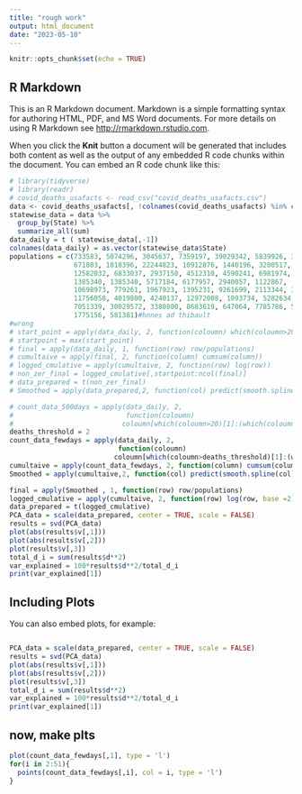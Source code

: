 ```yaml
---
title: "rough work"
output: html_document
date: "2023-05-10"
---
```


```r
knitr::opts_chunk$set(echo = TRUE)
```

## R Markdown

This is an R Markdown document. Markdown is a simple formatting syntax for authoring HTML, PDF, and MS Word documents. For more details on using R Markdown see <http://rmarkdown.rstudio.com>.

When you click the **Knit** button a document will be generated that includes both content as well as the output of any embedded R code chunks within the document. You can embed an R code chunk like this:

```r
# library(tidyverse)
# library(readr)
# covid_deaths_usafacts <- read_csv("covid_deaths_usafacts.csv")
data <- covid_deaths_usafacts[, !colnames(covid_deaths_usafacts) %in% c("countyFIPS", "County Name", "StateFIPS")]
statewise_data = data %>% 
  group_by(State) %>% 
  summarize_all(sum)
data_daily = t ( statewise_data[,-1])
colnames(data_daily) = as.vector(statewise_data$State)
populations = c(733583, 5074296, 3045637, 7359197, 39029342, 5839926, 3626205,
                671803, 1018396, 22244823, 10912876, 1440196, 3200517, 1939033,
                12582032, 6833037, 2937150, 4512310, 4590241, 6981974, 6164660, 
                1385340, 1385340, 5717184, 6177957, 2940057, 1122867, 
                10698973, 779261, 1967923, 1395231, 9261699, 2113344, 3177772 ,19677151, 
                11756058, 4019800, 4240137, 12972008, 1093734, 5282634, 909824, 
                7051339, 30029572, 3380800, 8683619, 647064, 7785786, 5892539,
                1775156, 581381)#hnnes ad thibault
#wrong
# start_point = apply(data_daily, 2, function(coloumn) which(coloumn>20)[1])
# startpoint = max(start_point)
# final = apply(data_daily, 1, function(row) row/populations)
# cumultaive = apply(final, 2, function(column) cumsum(column))
# logged_cmulative = apply(cumultaive, 2, function(row) log(row))
# non_zer_final = logged_cmulative[,startpoint:ncol(final)]
# data_prepared = t(non_zer_final)
# Smoothed = apply(data_prepared,2, function(col) predict(smooth.spline(col))$y )

# count_data_500days = apply(data_daily, 2,
#                            function(coloumn)
#                           coloumn[which(coloumn>20)[1]:(which(coloumn>20)[1] + 300) )
deaths_threshold = 2
count_data_fewdays = apply(data_daily, 2,
                           function(coloumn)
                          coloumn[which(coloumn>deaths_threshold)[1]:(which(coloumn>deaths_threshold)[1] + 60)] )
cumultaive = apply(count_data_fewdays, 2, function(column) cumsum(column))
Smoothed = apply(cumultaive,2, function(col) predict(smooth.spline(col))$y )

final = apply(Smoothed , 1, function(row) row/populations)
logged_cmulative = apply(cumultaive, 2, function(row) log(row, base =2))
data_prepared = t(logged_cmulative)
PCA_data = scale(data_prepared, center = TRUE, scale = FALSE)
results = svd(PCA_data)
plot(abs(results$v[,1]))
plot(abs(results$v[,2]))
plot(results$v[,3])
total_d_i = sum(results$d**2)
var_explained = 100*results$d**2/total_d_i
print(var_explained[1])
```

## Including Plots

You can also embed plots, for example:

```r

```


```r
PCA_data = scale(data_prepared, center = TRUE, scale = FALSE)
results = svd(PCA_data)
plot(abs(results$v[,1]))
plot(abs(results$v[,2]))
plot(results$v[,3])
total_d_i = sum(results$d**2)
var_explained = 100*results$d**2/total_d_i
print(var_explained[1])
```
## now, make plts
```r
plot(count_data_fewdays[,1], type = 'l')
for(i in 2:51){
  points(count_data_fewdays[,i], col = i, type = 'l')
}
```

